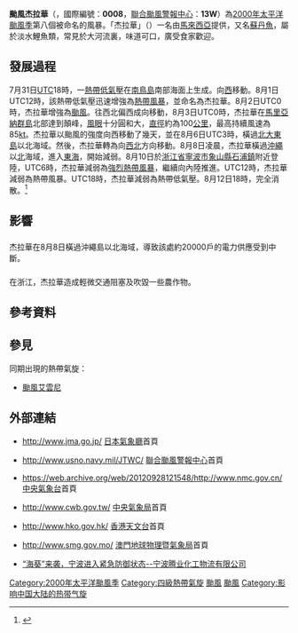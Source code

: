 {{Notability Unreferenced |time=2017-09-29T14:13:12+00:00}}
{{NoteTA
|G1=TyphoonNew
|G2=TyphoonOld
|G3=Weather
|G4=CWBTyphoonOld
|T=zh:颱風杰拉華 (2000年); zh-cn:强台风杰拉华 (2000年); zh-hk:強颱風杰拉華 (2000年); zh-tw:中度颱風杰拉華 (2000年)
|1=zh:颱風杰拉華; zh-cn:强台风杰拉华; zh-hk:強颱風杰拉華; zh-tw:中度颱風杰拉華
|2=zh:Typhoon Jelawat; zh-cn:Severe Typhoon Jelawat; zh-hk:Severe Typhoon Jelawat; zh-tw:Typhoon Jelawat
|skin=typhoon
}}
{{颱風基礎資訊新
|颱風名稱               = 颱風杰拉華
|外文名稱               = Typhoon Jelawat
|外文語言               = 英文
|代表圖像               = Jelawat2000.jpg
|代表圖像名稱           = 颱風杰拉華
|形成日期               = 2000年7月31日
|消散日期               = 2000年8月12日
|十分鐘平均風速JMA      = 85|JMA=knot
|十分鐘平均風速CWB      = 43|CWB=m/s
|十分鐘平均風速HKO      = 165
|二分鐘平均風速         = 45|NMC=m/s
|一分鐘平均風速         = 125|SSHS=knot<!--JTWC-->
|最低氣壓               = 940
|瞬間最大陣風           = 220
|財產損失               = 
|死傷人數               = 
|影響地區               = {{JPN}}<br>{{CHNML}}
|備註                   = 
|颱風路徑圖             = Jelawat 2000 track.png
|風季年份               = 2000
|風季位置               = 太平洋
}}
'''颱風杰拉華'''（{{lang-en|'''Typhoon Jelawat'''}}，國際編號：'''0008'''，[[聯合颱風警報中心|聯合颱風警報中心]]：'''13W'''）為[[2000年太平洋颱風季|2000年太平洋颱風季]]第八個被命名的風暴。「杰拉華」（{{lang-ms|Jelawat}}）一名由[[馬來西亞|馬來西亞]]提供，又名[[何氏細鬚魮|蘇丹魚]]，屬於淡水鯉魚類，常見於大河流裏，味道可口，廣受食家歡迎。

==發展過程==
7月31日[[UTC|UTC]]18時，一[[熱帶低氣壓|熱帶低氣壓]]在[[南鳥島|南鳥島]]南部海面上生成。向[[西|西]]移動。8月1日UTC12時，該熱帶低氣壓迅速增強為[[熱帶風暴|熱帶風暴]]，並命名為杰拉華。8月2日UTC0時，杰拉華增強為[[颱風|颱風]]。往西北偏西成向移動，8月3日UTC0時，杰拉華在[[馬里亞納群島|馬里亞納群島]]北部達到顛峰，[[風眼|風眼]]十分圓和大，[[直徑|直徑]]約為100[[公里|公里]]，最高持續風速為85[[kt|kt]]。杰拉華以颱風的強度向西移動了幾天，並在8月6日UTC3時，橫過[[北大東島|北大東島]]以北海域。然後，杰拉華轉為向[[西北|西北]]方向移動。8月8日凌晨，杰拉華橫過[[沖繩|沖繩]]以[[北|北]]海域，進入[[東海|東海]]，開始減弱。8月10日於[[浙江省|浙江省]][[寧波市|寧波市]][[象山縣|象山縣]][[石浦鎮|石浦鎮]]附近登陸，UTC6時，杰拉華減弱為[[強烈熱帶風暴|強烈熱帶風暴]]，繼續向內陸推進。UTC12時，杰拉華減弱為熱帶風暴。UTC18時，杰拉華減弱為熱帶低氣壓。8月12日18時，完全消散。<ref>{{Cite web |url=http://www.jma.go.jp/jma/jma-eng/jma-center/rsmc-hp-pub-eg/AnnualReport/2000/Text/Text2000.pdf |title=2000年日本氣象廳年鑒 |accessdate=2013-07-25 |archive-date=2015-10-31 |archive-url=https://web.archive.org/web/20151031002308/http://www.jma.go.jp/jma/jma-eng/jma-center/rsmc-hp-pub-eg/AnnualReport/2000/Text/Text2000.pdf |dead-url=no }}</ref>

==影響==
==={{JPN}}===
杰拉華在8月8日橫過沖繩島以北海域，導致該處約20000戶的電力供應受到中斷。

==={{CHNML}}===
在浙江，杰拉華造成輕微交通阻塞及吹毀一些農作物。

==參考資料==
{{reflist}}

==參見==
{{Commons category|Typhoon Jelawat (2000)}}
同期出現的熱帶氣旋：
*[[颱風艾雲尼_(2000年)|颱風艾雲尼]]

==外部連結==
*{{ja}}http://www.jma.go.jp/ [[日本氣象廳|日本氣象廳]]首頁
*{{en}}http://www.usno.navy.mil/JTWC/ {{Wayback|url=http://www.usno.navy.mil/JTWC/ |date=20150809201922 }} [[聯合颱風警報中心|聯合颱風警報中心]]首頁
*{{zh-cn}}https://web.archive.org/web/20120928121548/http://www.nmc.gov.cn/ [[中央氣象台|中央氣象台]]首頁
*{{zh-tw}}http://www.cwb.gov.tw/ {{Wayback|url=http://www.cwb.gov.tw/ |date=20181025071210 }} [[中央氣象局|中央氣象局]]首頁
*{{zh-hk}}http://www.hko.gov.hk/ {{Wayback|url=http://www.hko.gov.hk/ |date=20110224003313 }} [[香港天文台|香港天文台]]首頁
*{{zh-hk}}http://www.smg.gov.mo/ {{Wayback|url=http://www.smg.gov.mo/ |date=20140517030343 }} [[澳門地球物理暨氣象局|澳門地球物理暨氣象局]]首頁
*[http://www.nbtychem.com/index.php?_m=mod_article&_a=article_content&article_id=140 “海葵”来袭，宁波进入紧急防御状态--宁波腾业化工物流有限公司] {{Wayback|url=http://www.nbtychem.com/index.php?_m=mod_article&_a=article_content&article_id=140 |date=20170929184810 }}

{{2000 Pacific typhoon season buttons}}

[[Category:2000年太平洋颱風季|Category:2000年太平洋颱風季]]
[[Category:四級熱帶氣旋|Category:四級熱帶氣旋]]
[[Category:2000年日本|颱風]]
[[Category:2000年中國|颱風]]
[[Category:影响中国大陆的热带气旋|Category:影响中国大陆的热带气旋]]